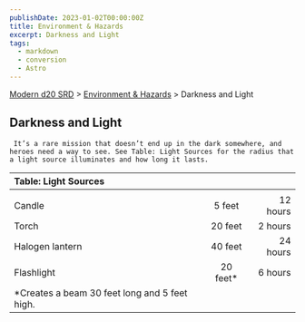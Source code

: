 ```yaml
---
publishDate: 2023-01-02T00:00:00Z
title: Environment & Hazards
excerpt: Darkness and Light
tags:
  - markdown
  - conversion
  - Astro
---
```


[Modern d20 SRD](/#modernD20) > [Environment & Hazards](modern-d20-srd-environment-hazards-index) > Darkness and Light

## Darkness and Light




     It’s a rare mission that doesn’t end up in the dark somewhere, and heroes need a way to see. See Table: Light Sources for the radius that a light source illuminates and how long it lasts.

| Table: Light Sources                           |           |          |
| :--------------------------------------------- | :-------: | -------: |
|                                                |           |          |
| Candle                                         |  5 feet   | 12 hours |
| Torch                                          |  20 feet  |  2 hours |
| Halogen lantern                                |  40 feet  | 24 hours |
| Flashlight                                     | 20 feet\* |  6 hours |
| \*Creates a beam 30 feet long and 5 feet high. |           |          |
